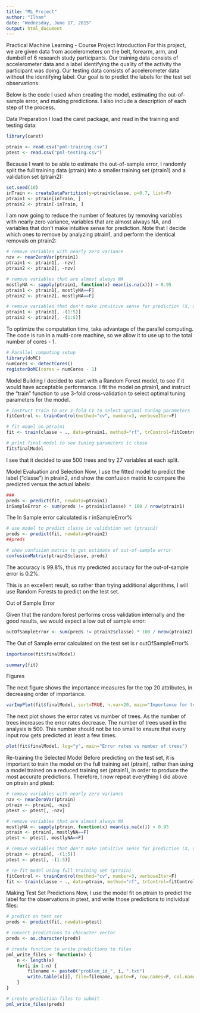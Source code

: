 ```yaml
---
title: "ML_Project"
author: "Ilham"
date: "Wednesday, June 17, 2015"
output: html_document
---
```

Practical Machine Learning - Course Project
Introduction
For this project, we are given data from accelerometers on the belt, forearm, arm, and dumbell of 6 research study participants. Our training data consists of accelerometer data and a label identifying the quality of the activity the participant was doing. Our testing data consists of accelerometer data without the identifying label. Our goal is to predict the labels for the test set observations.

Below is the code I used when creating the model, estimating the out-of-sample error, and making predictions. I also include a description of each step of the process.

Data Preparation
I load the caret package, and read in the training and testing data:
```r
library(caret)
```

```r
ptrain <- read.csv("pml-training.csv")
ptest <- read.csv("pml-testing.csv")
```
Because I want to be able to estimate the out-of-sample error, I randomly split the full training data (ptrain) into a smaller training set (ptrain1) and a validation set (ptrain2):
```r
set.seed(10)
inTrain <- createDataPartition(y=ptrain$classe, p=0.7, list=F)
ptrain1 <- ptrain[inTrain, ]
ptrain2 <- ptrain[-inTrain, ]
```

I am now going to reduce the number of features by removing variables with nearly zero variance, variables that are almost always NA, and variables that don't make intuitive sense for prediction. Note that I decide which ones to remove by analyzing ptrain1, and perform the identical removals on ptrain2:

```r
# remove variables with nearly zero variance
nzv <- nearZeroVar(ptrain1)
ptrain1 <- ptrain1[, -nzv]
ptrain2 <- ptrain2[, -nzv]
```

```r
# remove variables that are almost always NA
mostlyNA <- sapply(ptrain1, function(x) mean(is.na(x))) > 0.95
ptrain1 <- ptrain1[, mostlyNA==F]
ptrain2 <- ptrain2[, mostlyNA==F]
```

```r

# remove variables that don't make intuitive sense for prediction (X, user_name, raw_timestamp_part_1, raw_timestamp_part_2, cvtd_timestamp), which happen to be the first five variables
ptrain1 <- ptrain1[, -(1:5)]
ptrain2 <- ptrain2[, -(1:5)]

```


To optimize the computation time, take advantage of the parallel computing. The code is run in a multi-core machine, so we allow it to use up to the total number of cores - 1.

```r
# Parallel computing setup
library(doMC)
numCores <- detectCores()
registerDoMC(cores = numCores - 1)
```


Model Building
I decided to start with a Random Forest model, to see if it would have acceptable performance. I fit the model on ptrain1, and instruct the "train" function to use 3-fold cross-validation to select optimal tuning parameters for the model.

```r
# instruct train to use 3-fold CV to select optimal tuning parameters
fitControl <- trainControl(method="cv", number=3, verboseIter=F)

# fit model on ptrain1
fit <- train(classe ~ ., data=ptrain1, method="rf", trControl=fitControl,allowParallel=TRUE)
```

```r
# print final model to see tuning parameters it chose
fit$finalModel
```

I see that it decided to use 500 trees and try 27 variables at each split.

Model Evaluation and Selection
Now, I use the fitted model to predict the label ("classe") in ptrain2, and show the confusion matrix to compare the predicted versus the actual labels:

```r

### 
preds <- predict(fit, newdata=ptrain1)
inSampleError <- sum(preds != ptrain1$classe) * 100 / nrow(ptrain1)
```

The In Sample error calculated is r inSampleError%
```r
# use model to predict classe in validation set (ptrain2)
preds <- predict(fit, newdata=ptrain2)
##preds
```

```r
# show confusion matrix to get estimate of out-of-sample error
confusionMatrix(ptrain2$classe, preds)
```
 
The accuracy is 99.8%, thus my predicted accuracy for the out-of-sample error is 0.2%.

This is an excellent result, so rather than trying additional algorithms, I will use Random Forests to predict on the test set.



Out of Sample Error

Given that the random forest performs cross validation internally and the good results, we would expect a low out of sample error:

```r
outOfSampleError <- sum(preds != ptrain2$classe) * 100 / nrow(ptrain2)
```

The Out of Sample error calculated on the test set is r outOfSampleError%

```r
importance(fit$finalModel)

summary(fit)
```

Figures

The next figure shows the importance measures for the top 20 attributes, in decreasing order of importance.
```r
varImpPlot(fit$finalModel, sort=TRUE, n.var=20, main="Importance for top 20 attributes", col="dark blue", pch=19)

```

The next plot shows the error rates vs number of trees. As the number of trees increases the error rates decrease. The number of trees used in the analysis is 500. This number should not be too small to ensure that every input row gets predicted at least a few times.

```r
plot(fit$finalModel, log="y", main="Error rates vs number of trees")
```

Re-training the Selected Model
Before predicting on the test set, it is important to train the model on the full training set (ptrain), rather than using a model trained on a reduced training set (ptrain1), in order to produce the most accurate predictions. Therefore, I now repeat everything I did above on ptrain and ptest:

```r
# remove variables with nearly zero variance
nzv <- nearZeroVar(ptrain)
ptrain <- ptrain[, -nzv]
ptest <- ptest[, -nzv]
```

```r
# remove variables that are almost always NA
mostlyNA <- sapply(ptrain, function(x) mean(is.na(x))) > 0.95
ptrain <- ptrain[, mostlyNA==F]
ptest <- ptest[, mostlyNA==F]
```

```r
# remove variables that don't make intuitive sense for prediction (X, user_name, raw_timestamp_part_1, raw_timestamp_part_2, cvtd_timestamp), which happen to be the first five variables
ptrain <- ptrain[, -(1:5)]
ptest <- ptest[, -(1:5)]

```

```r
# re-fit model using full training set (ptrain)
fitControl <- trainControl(method="cv", number=3, verboseIter=F)
fit <- train(classe ~ ., data=ptrain, method="rf", trControl=fitControl,allowParallel=TRUE)
```

Making Test Set Predictions
Now, I use the model fit on ptrain to predict the label for the observations in ptest, and write those predictions to individual files:

```r
# predict on test set
preds <- predict(fit, newdata=ptest)
```
```r
# convert predictions to character vector
preds <- as.character(preds)

# create function to write predictions to files
pml_write_files <- function(x) {
    n <- length(x)
    for(i in 1:n) {
        filename <- paste0("problem_id_", i, ".txt")
        write.table(x[i], file=filename, quote=F, row.names=F, col.names=F)
    }
}

# create prediction files to submit
pml_write_files(preds)
```

